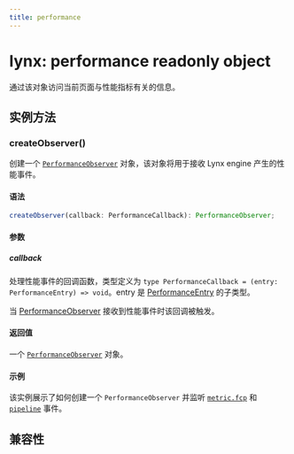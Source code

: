 ```yaml
---
title: performance
---
```


# lynx: performance readonly object

通过该对象访问当前页面与性能指标有关的信息。

## 实例方法

### createObserver()

创建一个 [`PerformanceObserver`](api/lynx-api/performance-api/performance-observer) 对象，该对象将用于接收 Lynx engine 产生的性能事件。

#### 语法

```ts
createObserver(callback: PerformanceCallback): PerformanceObserver;
```

#### 参数

##### callback

处理性能事件的回调函数，类型定义为 `type PerformanceCallback = (entry: PerformanceEntry) => void`。entry 是 [PerformanceEntry](api/lynx-api/performance-api/performance-entry) 的子类型。

当 [PerformanceObserver](api/lynx-api/performance-api/performance-observer) 接收到性能事件时该回调被触发。

#### 返回值

一个 [`PerformanceObserver`](api/lynx-api/performance-api/performance-observer) 对象。

#### 示例

该实例展示了如何创建一个 `PerformanceObserver` 并监听 [`metric.fcp`](api/lynx-api/performance-api/performance-entry/metric-fcp-entry) 和 [`pipeline`](api/lynx-api/performance-api/performance-entry/pipeline-entry) 事件。


<Go
  example="performance-api"
  defaultFile="src/simple_observe/index.tsx"
  defaultEntryFile="dist/SimpleObseve.lynx.bundle"
  img="/assets/doc/simple-observe-demo.jpeg"
  entry="src/simple_observe"
  highlight="{11-21,31}"
/>

## 兼容性


<LegacyCompatTable metadata="lynx-api/lynx/performance" />
